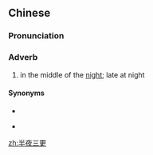 ==Chinese==
{{zh-forms|type=22}}

===Pronunciation===
{{zh-pron
|m=bànyèsāngēng
|m-s=ban4ye4san1gen1
|c=bun3 je6 saam1 gaang1
|h=pfs=pan-ya-sâm-kâng
|w=2poe hhia se kan
|cat=adv
}}

===Adverb===
{{zh-adverb}}

# in the middle of the [[night]]; late at night

====Synonyms====
* {{zh-l|三更半夜}}
* {{qualifier|Hakka}} {{zh-l|星光半夜}}

[[zh:半夜三更]]